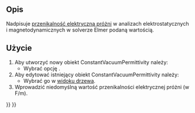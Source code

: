 <languages/>

{{Docnav/pl
|[[FEM_ConstraintBodyHeatSource/pl|Objętościowe źródło ciepła]]
|[[FEM_MeshNetgenFromShape/pl|Siatka MES z kształtu przy pomocy generatora Netgen]]
|[[FEM_Workbench/pl|środowisko pracy MES]]
|IconL=FEM_ConstraintBodyHeatSource.svg
|IconR=FEM_MeshNetgenFromShape.svg
|IconC=Workbench_FEM.svg
}}

{{GuiCommandContainer|
{{GuiCommand/pl
|Name=FEM ConstantVacuumPermittivity
|Name/pl=MES: Zdefiniuj przenikalność elektryczną próżni
|MenuLocation=Model → Nadpisz stałe → Zdefiniuj przenikalność elektryczną próżni
|Workbenches=[[FEM_Workbench/pl|MES]]
|Version=0.19
|SeeAlso=
}}
{{GuiCommandFemInfo/pl
|Solvers=Elmer
}}
}}

<span id="Description"></span>
==Opis==

Nadpisuje [https://en.wikipedia.org/wiki/Vacuum_permittivity przenikalność elektryczną próżni] w analizach elektrostatycznych i magnetodynamicznych w solverze Elmer podaną wartością.

<span id="Usage"></span>
==Użycie==

# Aby utworzyć nowy obiekt ConstantVacuumPermittivity należy:
#* Wybrać opcję {{MenuCommand|Model → Nadpisz stałe → [[Image:FEM_ConstantVacuumPermittivity.svg|16px]] Zdefiniuj przenikalność elektryczną próżni}}.
# Aby edytować istniejący obiekt ConstantVacuumPermittivity należy:
#* Wybrać go w [[Tree_view/pl|widoku drzewa]].
# Wprowadzić niedomyślną wartość przenikalności elektrycznej próżni (w F/m).


{{Docnav/pl
|[[FEM_ConstraintBodyHeatSource/pl|Objętościowe źródło ciepła]]
|[[FEM_MeshNetgenFromShape/pl|Siatka MES z kształtu przy pomocy generatora Netgen]]
|[[FEM_Workbench/pl|środowisko pracy MES]]
|IconL=FEM_ConstraintBodyHeatSource.svg
|IconR=FEM_MeshNetgenFromShape.svg
|IconC=Workbench_FEM.svg
}}

{{FEM Tools navi{{#translation:}}}}
{{Userdocnavi{{#translation:}}}}